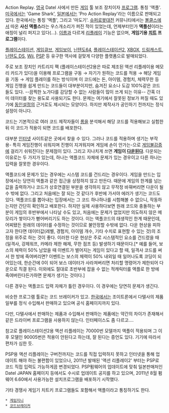 Action Replay. [[영국]] Datel 사에서 만든 [[게임]] 툴 보조 장치이자 [[프로그램]]. 통칭 '액플'. [[미국]]에서는 'Game Shark', [[일본]]에서는  'Pro Action Replay'라는 이름으로 판매되고 있다. 한국에서는 통칭 '액플', 그리고 '마도기'. [[슈퍼로봇대전]] 커뮤니티에서는 [[볼클스]]에서 따온 '''사신 액플스'''라는 우스개소리가 퍼진 적이 있었는데, 언제부터인가 '''액플신'''이라는 애칭이 널리 퍼지고 있다(...).
[[이름]]과 다르게 [[리플레이]] 기능은 없으며, '''게임기용 [[치트]] 프로그램'''이다.

[[플레이스테이션]], [[게임큐브]], [[게임보이]], [[닌텐도64]], [[플레이스테이션2]], [[XBOX]], [[드림캐스트]], [[닌텐도 DS]], [[Wii]], [[PSP]] 등 유구한 역사에 걸맞게 다양한 플랫폼으로 발매되었다.

주로 보조 장치인 카트리지 팩 (플레이스테이션2용은 따로 제조된 액션 리플레이용 메모리 카드가 있다)을 이용해 프로그램을 구동 → 자기가 원하는 코드를 적용 → 해당 게임을 기동 → 게임 플레이를 하는 방식이며 이 코드에는 돈, 아이템, 경험치, 체력무한 등 게임 진행을 쉽게 만드는 코드들이 대부분이지만, 숨겨진 요소나 도감 100%같은 코드들도 있다. --끔찍한 노가다를 감당할 수 없는 사람들이 많이 쓰게 되는 이유--
간혹 더미 데이터를 찾는 용도로 사용되기도 한다. 문제는 여기에서 잘못된 정보가 퍼질 때도 있기에 [[동인설정]]의 근거로도 제시되는 모양이다. 하지만 제작사가 공인하기 전까지는 정식 설정이 아니다.

코드는 기본적으로 여러 코드 제작자들이 [[롬]]을 분석해서 해당 코드를 적용해보고 실험한 뒤 이 코드가 적용이 되면 코드를 배포한다.

대부분 [[인터넷]] 사이트같은 곳에서 찾을 수 있다. 그러나 코드를 적용하며 생기는 부작용- 특히 게임진행이 쉬워지며 진행이 지겨워지며 게임에 손이 안가는-으로 [[게임불감증]]에 걸리기 쉬워진다는 문제점이 있다. 그리고 지나치게 쓰면 '''게임이 [[다운]]된다'''. 다운되는 이유로는 두 가지가 있는데, 하나는 액플코드 자체에 문제가 있는 경우이고 다른 하나는 입력을 잘못한 경우이다. 

액플코드에 문제가 있는 경우에는 시스템 코드를 건드리는 경우이다. 게임을 만드는 입장에서는 당연히 액플과 같은 접근을 상정하지 않고 만든다. 때문에 게임의 한계를 넘는 값을 출력하거나 코드가 상호연결된 부분을 생각하지 않고 무작정 바꿔버리면 다운이 될 수 밖에 없다. 그리고 처음에는 잘 되는 것 같다가 후반에 가서야 에러가 생기는 코드도 있다. 액플코드를 뽑아내는 입장에서는 그 코드 하나하나를 시험해볼 수 없으니, 작동하는지만 간단히 확인하고 배포한다. 하지만 실제 사용하다보면 원래 코드와 충돌하는 부분이 게임의 후반부에서 나타날 수도 있고, 처음에는 문제가 없었지만 의도하지 않은 메모리가 쌓이다가 뻗어버리기도 하는 것이다. 이는 액플코드의 태생적인 한계 때문인데, 어찌됐든 원래의 데이터를 수정하는 것이므로 불안정할 수밖에 없다. 다운 현상을 피하고자 한다면 데이터값(레벨, 경험치, 아이템 개수, 기타 수치로 표현할 수 있는 것)의 조정을 위주로 하는 것이 좋다. 이러한 다운 현상은 주로 시스템적인 요소를 건드렸을 때(일격사, 강제워프, 카메라 제한 해제, 무한 점프 등) 발생하기 때문이다.[* 예를 들어, 보스의 체력이 50% 남았을 때 이벤트가 벌어지는 게임이 있다고 할 때, 일격사 코드를 써서 한 방에 죽여버리면? 이벤트는 보스의 체력이 50% 내외일 때 일어나도록 코딩이 되어있는데, 한순간에 0이 되어 보스 데이터가 사라져버리면 처리할 명령어가 제한되어 다운으로 직결 된다. 이외에도 절대로 초반부에 잡을 수 없는 적캐릭터를 액플로 한 방에 죽여버린다든가하면 문제가 생기는 것이다.]

다른 경우는 액플코드 입력 자체가 틀린 경우이다. 이 경우에는 당연히 문제가 생긴다.

비슷한 프로그램 툴로는 코드 브레이커가 있고. [[한국]]에서는 조이트론에서 다텔사의 제품 일부를 정식 수입해서 판매하고 있으며 공식 홈페이지까지 있다.

다만, 다텔사에서 판매하는 제품과 수입해서 판매하는 제품에는 약간의 차이가 존재해서 같은 드라이버 프로그램을 사용하지 않는다. 인터페이스도 좀 다르고….

참고로 플레이스테이션2용 액션 리플레이는 70000번 모델까지 액플이 적용되며 그 이후 모델인 90005번은 적용이 안된다고 하는데, 잘 된다는 증언도 있다. 기기에 따라서 편차가 심한 듯.

PSP용 액션 리플레이는 구버전까지는 코드를 직접 입력하지 못하고 인터넷을 통해 업데이트 해야 하는 불편함이 있었으나, 2011년 발매된 '액션 리플레이2' 부터는 PSP로 코드 직접 입력도 가능하게끔 변경되었다. PSP펌웨어의 업데이트에 맞춰 일본판매처인 Datel JAPAN 홈페이지 등에서도 수시로 업데이트 공지를 하고 있으며, 2011년 8월 펌웨어 6.60에서 사용가능한 설치프로그램을 배포하기 시작했다. 

기타 경쟁사 게임기 치트키 프로그램들도 포함해서 액플이라고 통칭하기도 한다.
 * [[게임지니]]
 * [[코드브레이커]]
